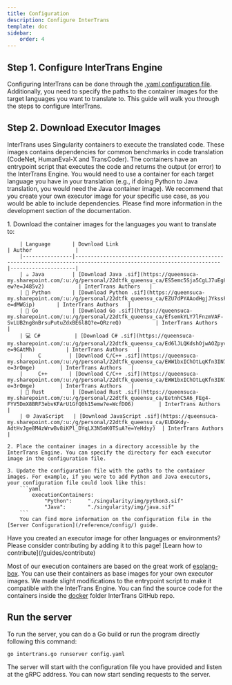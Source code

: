 ---
title: Configuration
description: Configure InterTrans
template: doc
sidebar:
    order: 4
---

## Step 1. Configure InterTrans Engine
Configuring InterTrans can be done through the [.yaml configuration file](/reference/config/). Additionally, you need to specify the paths to the container images for the target languages you want to translate to. This guide will walk you through the steps to configure InterTrans.


## Step 2. Download Executor Images

InterTrans uses Singularity containers to execute the translated code. These images contains dependencies for common benchmarks in code translation (CodeNet, HumanEval-X and TransCoder). The containers have an entrypoint script that executes the code and returns the output (or error) to the InterTrans Engine. You would need to use a container for each target language you have in your translation (e.g., if doing Python to Java translation, you would need the Java container image). We recommend that you create your own executor image for your specific use case, as you would be able to include dependencies. Please find more information in the development section of the documentation. 

<Steps>
    1. Download the container images for the languages you want to translate to:

        | Language       | Download Link                                                                                                        | Author              |
        |----------------|---------------------------------------------------------------------------------------------------------------------|---------------------|
        | ☕ Java         | [Download Java .sif](https://queensuca-my.sharepoint.com/:u:/g/personal/22dtfk_queensu_ca/ES5emc5Sja5CgLJ7uEg8VYcB8bi8R12LQ1SJ9_wl8Qy-ew?e=J485v2)           | InterTrans Authors   |
        | 🐍 Python       | [Download Python .sif](https://queensuca-my.sharepoint.com/:u:/g/personal/22dtfk_queensu_ca/EZU7dPYAAodHgjJYkssFaK0BbSzFPCX9XFxmHZKd1BsYyQ?e=dMWGip)       | InterTrans Authors   |
        | 🐹 Go           | [Download Go .sif](https://queensuca-my.sharepoint.com/:u:/g/personal/22dtfk_queensu_ca/EfsemkYLY7lFnzmVAF-SvLUB2ng8nBrsuPutuZdxBE6l8Q?e=QRzreQ)           | InterTrans Authors   |
        | 💻 C#           | [Download C# .sif](https://queensuca-my.sharepoint.com/:u:/g/personal/22dtfk_queensu_ca/Ed6lJLQKdshOjwAOZpyvWaIB80UKzV0zHV1tAGuQsvV5Mg?e=9GAtMh)          | InterTrans Authors   |
        |     C         | [Download C/C++ .sif](https://queensuca-my.sharepoint.com/:u:/g/personal/22dtfk_queensu_ca/EWW1bxIChOtLqKfn3IN7DJEBnsOgFaWsokJGeUNBGEXasg?e=3rQmge)        | InterTrans Authors   |
        |     C++       | [Download C/C++ .sif](https://queensuca-my.sharepoint.com/:u:/g/personal/22dtfk_queensu_ca/EWW1bxIChOtLqKfn3IN7DJEBnsOgFaWsokJGeUNBGEXasg?e=3rQmge)        | InterTrans Authors   |
        | 🦀 Rust         | [Download Rust .sif](https://queensuca-my.sharepoint.com/:u:/g/personal/22dtfk_queensu_ca/EetnhC5A6_FEg4-FYV5DmX8BRF3ebvKFArU1GfQ0h15emw?e=WcfDO6)        | InterTrans Authors   |
        | 🌐 JavaScript   | [Download JavaScript .sif](https://queensuca-my.sharepoint.com/:u:/g/personal/22dtfk_queensu_ca/EUDGKdy-AdtHvJge8M4zWrwBv8iKPl_DYqLX3N5mK0TSuA?e=YeHdsy)  | InterTrans Authors   |

    2. Place the container images in a directory accessible by the InterTrans Engine. You can specify the directory for each executor image in the configuration file.

    3. Update the configuration file with the paths to the container images. For example, if you were to add Python and Java executors, your configuration file could look like this:
        ```yaml
            executionContainers:
                "Python":     "./singularity/img/python3.sif"
                "Java":       "./singularity/img/java.sif"
        ```
        You can find more information on the configuration file in the [Server Configuration](/reference/config/) guide.
</Steps>

<Aside type='tip'>Have you created an executor image for other languages or environments? Please consider contributing by adding it to this page! [Learn how to contribute](/guides/contribute)</Aside>

Most of our execution containers are based on the great work of [esolang-box](https://github.com/hakatashi/esolang-box). You can use their containers as base images for your own executor images. We made slight modifications to the entrypoint script to make it compatible with the InterTrans Engine. You can find the source code for the containers inside the [docker](https://github.com/RISElabQueens/InterTrans/tree/main/docker) folder InterTrans GitHub repo.


## Run the server
To run the server, you can do a Go build or run the program directly following this command:

```bash
go intertrans.go runserver config.yaml
```

The server will start with the configuration file you have provided and listen at the gRPC address. You can now start sending requests to the server.
